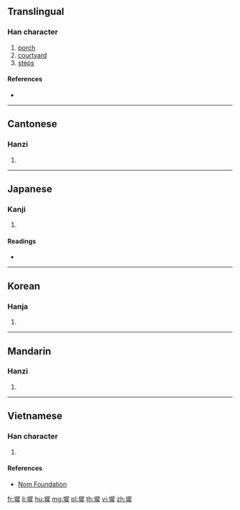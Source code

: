 ==Translingual==

===Han character===
{{Han char|rn=32|rad=土|as=11|sn=14|four=47153|canj=GSEQ|ids=⿰土犀}}

# [[porch]]
# [[courtyard]]
# [[step]]s

====References====
* {{Han ref|kx=0237.120|dkj=05404|dj=0475.190|hdz=10489.120|uh=5880|ud=22656|bh=BC55|bd=48213}}

----

==Cantonese==

===Hanzi===
{{yue-hanzi|jyut=|y=chi4}}

# {{defn|lang=yue|sort=土11}}

----

==Japanese==

===Kanji===
{{ja-kanji|grade=|rs=土11}}

# {{defn|lang=ja|sort=土11}}

====Readings====
* {{ja-readings|on=[[ち]] (chi), [[じ]] (ji)|kun=[[きざはし]] (kizahashi), [[す]] (su)}}

----

==Korean==

===Hanja===
{{ko-hanja|hangeul=지|rv=ji|mr=chi}}

# {{defn|lang=ko|sort=土11}}

----

==Mandarin==

===Hanzi===
{{cmn-hanzi|pin=[[chí]] ([[chi2]])|wg=ch'ih<sup>2</sup>}}

# {{defn|lang=cmn|sort=土11}}

----

==Vietnamese==

===Han character===
{{vi-hantu|[[trì]]|rs=土11}}

# {{defn|lang=vi|sort=土11}}

====References====
* [http://nomfoundation.org/common/nom_details.php?codepoint=5880 Nom Foundation]

[[fr:墀]]
[[li:墀]]
[[hu:墀]]
[[mg:墀]]
[[pl:墀]]
[[th:墀]]
[[vi:墀]]
[[zh:墀]]